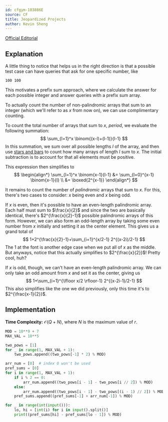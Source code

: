 ```yaml
---
id: cfgym-103886E
source: CF
title: Jeopardized Projects
author: Kevin Sheng
---
```


[Official Editorial](https://codeforces.com/gym/103886/attachments/download/17094/Cereal_Codes_SUMMER_2022_EDITORIAL.pdf#page=2)

## Explanation

A little thing to notice that helps us in the right direction is that a possible
test case can have queries that ask for one specific number, like
```
100 100
```
This motivates a prefix sum approach, where we calculate the answer for each
possible integer and answer queries with a prefix sum array.

To actually count the number of non-palindromic arrays that sum to an integer
(which we'll refer to as $x$ from now on), we can use complimentary counting.

To count the total number of arrays that sum to $x$, *period*, we evaluate
the following summation:
$$
\sum_{l=1}^x \binom{(x-l)+(l-1)}{l-1}
$$
In this summation, we sum over all possible lengths $l$ of the array,
and then use [stars and bars](https://en.wikipedia.org/wiki/Stars_and_bars_(combinatorics))
to count how many arrays of length $l$ sum to $x$.
The initial subtraction is to account for that all elements must be positive.

This expression then simplifies to
$$
\begin{align*}
\sum_{l=1}^x \binom{x-1}{l-1} &= \sum_{l=0}^{x-1} \binom{x-1}{l} \\
&= \boxed{2^{x-1}}
\end{align*}
$$

It remains to count the number of *palindromic* arrays that sum to $x$.
For this, there's two cases to consider: $x$ being even and $x$ being odd.

If $x$ is even, then it's possible to have an even-length palindromic array.
Each half must sum to $\frac{x}{2}$ and since the two are basically identical,
there's $2^{\frac{x}{2}-1}$ possible palindromic arrays of this form.
However, we can also form an odd-length array by taking some even number
from $x$ initially and setting it as the center element.
This gives us a grand total of
$$
1+2^{\frac{x}{2}-1}+\sum_{i=1}^{x/2-1} 2^{(x-2i)/2-1}
$$
The $1$ at the font is another edge case when we put all of $x$ as the middle.
But anyways, notice that this actually simplifies to $2^{\frac{x}{2}}$!
Pretty cool, huh?

If $x$ is odd, though, we can't have an even-length palindromic array.
We can only take an odd amount from $x$ and set it as the center, giving us
$$
1+\sum_{i=1}^{\lfloor x/2 \rfloor-1} 2^{(x-2i-1)/2-1}
$$
This also simplifies like the one we did previously, only this time it's to $2^{\frac{x-1}{2}}$.

## Implementation

**Time Complexity:** $\mathcal{O}(Q+N)$, where $N$ is the maximum value of $r$.

<LanguageSection>
<PySection>

```py
MOD = 10**9 + 7
MAX_VAL = 10**5

two_pows = [1]
for _ in range(1, MAX_VAL + 1):
	two_pows.append((two_pows[-1] * 2) % MOD)

arr_num = [0]  # index 0 won't be used
pref_sums = [0]
for i in range(1, MAX_VAL + 1):
	if i % 2 == 0:
		arr_num.append((two_pows[i - 1] - two_pows[i // 2]) % MOD)
	else:
		arr_num.append((two_pows[i - 1] - two_pows[(i - 1) // 2]) % MOD)
	pref_sums.append((pref_sums[-1] + arr_num[-1]) % MOD)

for _ in range(int(input())):
	lo, hi = [int(i) for i in input().split()]
	print((pref_sums[hi] - pref_sums[lo - 1]) % MOD)
```

</PySection>
</LanguageSection>
